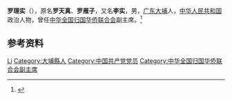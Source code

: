 {{Otheruses|other=名为李实的其他人物|李实}}

'''罗理实'''（{{bd|1912年||1967年|}}），原名'''罗天真'''、'''罗雁子'''，又名'''李实'''，男，[[广东|广东]][[大埔县|大埔]]人，[[中华人民共和国|中华人民共和国]]政治人物，曾任[[中华全国归国华侨联合会|中华全国归国华侨联合会]]副主席。<ref>{{Cite book|title=世界华侨华人词典|author=周南京主编; 梁英明, 何芳川, 巫乐华副主编|publisher=北京大学出版社|year=1993|isbn=|location=北京|pages=}}</ref>

== 参考资料 ==
{{reflist}}

{{中国人物小作品}}
{{中华全国归国华侨联合会第一届委员会}}

{{Authority control}}
{{DEFAULTSORT:Luo罗}}
[[Category:罗姓|Li]]
[[Category:大埔縣人|Category:大埔縣人]]
[[Category:中国共产党党员|Category:中国共产党党员]]
[[Category:中华全国归国华侨联合会副主席|Category:中华全国归国华侨联合会副主席]]